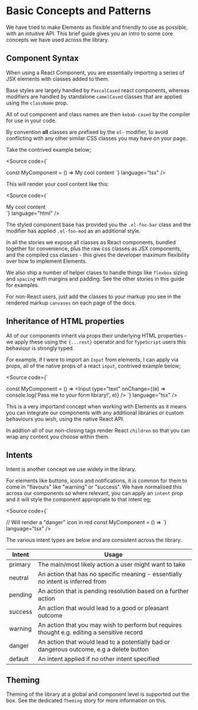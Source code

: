 
<Meta title="Concepts" />

# Basic Concepts and Patterns

We have tried to make Elements as flexible and friendly to use as possible, with an intuitive API. This brief guide gives you an intro to some core concepts we have used across the library.

## Component Syntax

When using a React Component, you are essentially importing a series of JSX elements with classes added to them.

Base styles are largely handled by `PascalCased` react components, whereas modifiers are handled by standalone `camelCased` classes that are applied using the `className` prop.

All of out component and class names are then `kebab-cased` by the compiler for use in your code.

By convention **all** classes are prefixed by the `el-` modifier, to avoid conflicting with any other similar CSS classes you may have on your page.

Take the contrived example below;

<Source code={`

const MyComponent = () => <FooBar className={elFooMod}>My cool content</FooBar>
`} language="tsx" />

This will render your cool content like this:

<Source code={`
<div class="el-foo-bar el-foo-mod">My cool content</div>
`} language="html" />

The styled component base has provided you the `.el-foo-bar` class and the modifier has applied `.el-foo-mod` as an additional style.

In all the stories we expose all classes as React components, bundled together for convenience, plus the raw css classes as JSX components, and the compiled css classes - this gives the developer maximum flexibility over how to implement Elements.

We also ship a number of helper clases to handle things like `flexbox` sizing and `spacing` with margins and padding. See the other stories in this guide for examples.

For non-React users, just add the classes to your markup you see in the rendered markup `canvases` on each page of the docs.

## Inheritance of HTML properties

All of our components inherit via props their underlying HTML properties - we apply these using the `{...rest}` operator and for `TypeScript` users this behaviour is strongly typed.

For example, if I were to import an `Input` from elements, I can apply via props, all of the native props of a react `input`, contrived example below;

<Source code={`

const MyComponent = () => <Input type="text" onChange={(e) => console.log('Pass me to your form library!', e)} />
`} language="tsx" />

This is a very importand concept when working with Elements as it means you can integrate our components with any additional libraries or custom behaviours you wish, using the native React API.

In addtion all of our non-closing tags render React `children` so that you can wrap any content you choose within them.

## Intents

Intent is another concept we use widely in the library.

For elements like buttons, icons and notifications, it is common for them to come in "flavours" like "warning" or "success". We have normalised this across our components so where relevant, you can apply an `intent` prop and it will style the component appropriate to that intent eg;

<Source code={`

// Will render a "danger" icon in red
const MyComponent = () => <Icon intent="danger" icon="systemAdd" />
`} language="tsx" />

The various intent types are below and are consistent across the library.

| Intent  | Usage                                                                                       |
| ------- | ------------------------------------------------------------------------------------------- |
| primary | The main/most likely action a user might want to take                                       |
| neutral | An action that has no specific meaning - essentially no intent is inferred from             |
| pending | An action that is pending resolution based on a further action                              |
| success | An action that would lead to a good or pleasant outcome                                     |
| warning | An action that you may wish to perform but requires thought e.g. editing a sensitive record |
| danger  | An action that would lead to a potentially bad or dangerous outcome, e.g a delete button    |
| default | An intent applied if no other intent specified                                              |

## Theming

Theming of the library at a global and component level is supported out the box. See the dedicated `Theming` story for more information on this.
